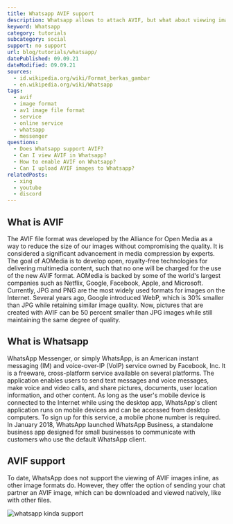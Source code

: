 ```yaml
---
title: Whatsapp AVIF support
description: Whatsapp allows to attach AVIF, but what about viewing images inline? Read more here.
keyword: Whatsapp
category: tutorials
subcategory: social
support: no support
url: blog/tutorials/whatsapp/
datePublished: 09.09.21
dateModified: 09.09.21
sources:
  - id.wikipedia.org/wiki/Format_berkas_gambar
  - en.wikipedia.org/wiki/Whatsapp
tags:
  - avif
  - image format
  - av1 image file format
  - service
  - online service
  - whatsapp
  - messenger
questions:
  - Does Whatsapp support AVIF?
  - Can I view AVIF in Whatsapp?
  - How to enable AVIF on Whatsapp?
  - Can I upload AVIF images to Whatsapp?
relatedPosts:
  - xing
  - youtube
  - discord
---
```


## What is AVIF

The AVIF file format was developed by the Alliance for Open Media as a way to reduce the size of our images without compromising the quality. It is considered a significant advancement in media compression by experts. The goal of AOMedia is to develop open, royalty-free technologies for delivering multimedia content, such that no one will be charged for the use of the new AVIF format. AOMedia is backed by some of the world's largest companies such as Netflix, Google, Facebook, Apple, and Microsoft. Currently, JPG and PNG are the most widely used formats for images on the Internet. Several years ago, Google introduced WebP, which is 30% smaller than JPG while retaining similar image quality. Now, pictures that are created with AVIF can be 50 percent smaller than JPG images while still maintaining the same degree of quality.

## What is Whatsapp

WhatsApp Messenger, or simply WhatsApp, is an American instant messaging (IM) and voice-over-IP (VoIP) service owned by Facebook, Inc. It is a freeware, cross-platform service available on several platforms. The application enables users to send text messages and voice messages, make voice and video calls, and share pictures, documents, user location information, and other content. As long as the user's mobile device is connected to the Internet while using the desktop app, WhatsApp's client application runs on mobile devices and can be accessed from desktop computers. To sign up for this service, a mobile phone number is required. In January 2018, WhatsApp launched WhatsApp Business, a standalone business app designed for small businesses to communicate with customers who use the default WhatsApp client.

## AVIF support

To date, WhatsApp does not support the viewing of AVIF images inline, as other image formats do. However, they offer the option of sending your chat partner an AVIF image, which can be downloaded and viewed natively, like with other files.

<Image src="whatsapp" alt="whatsapp kinda support" />
